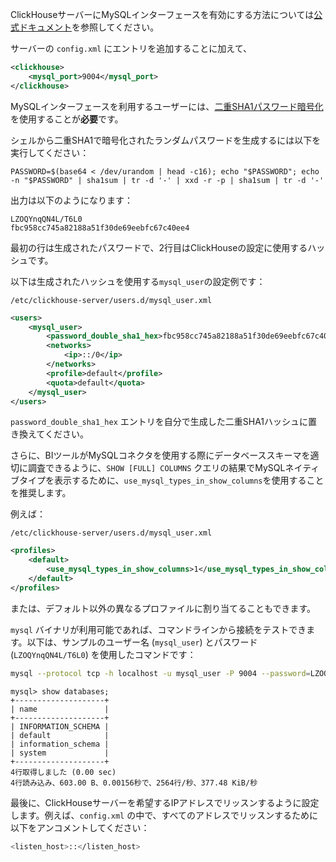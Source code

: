 ClickHouseサーバーにMySQLインターフェースを有効にする方法については[公式ドキュメント](https://clickhouse.com/docs/ja/interfaces/mysql)を参照してください。

サーバーの `config.xml` にエントリを追加することに加えて、

```xml
<clickhouse>
    <mysql_port>9004</mysql_port>
</clickhouse>
```

MySQLインターフェースを利用するユーザーには、[二重SHA1パスワード暗号化](https://clickhouse.com/docs/ja/operations/settings/settings-users#user-namepassword)を使用することが**必要**です。

シェルから二重SHA1で暗号化されたランダムパスワードを生成するには以下を実行してください：

```shell
PASSWORD=$(base64 < /dev/urandom | head -c16); echo "$PASSWORD"; echo -n "$PASSWORD" | sha1sum | tr -d '-' | xxd -r -p | sha1sum | tr -d '-'
```

出力は以下のようになります：

```
LZOQYnqQN4L/T6L0
fbc958cc745a82188a51f30de69eebfc67c40ee4
```

最初の行は生成されたパスワードで、2行目はClickHouseの設定に使用するハッシュです。

以下は生成されたハッシュを使用する`mysql_user`の設定例です：

`/etc/clickhouse-server/users.d/mysql_user.xml`

```xml
<users>
    <mysql_user>
        <password_double_sha1_hex>fbc958cc745a82188a51f30de69eebfc67c40ee4</password_double_sha1_hex>
        <networks>
            <ip>::/0</ip>
        </networks>
        <profile>default</profile>
        <quota>default</quota>
    </mysql_user>
</users>
```

`password_double_sha1_hex` エントリを自分で生成した二重SHA1ハッシュに置き換えてください。

さらに、BIツールがMySQLコネクタを使用する際にデータベーススキーマを適切に調査できるように、`SHOW [FULL] COLUMNS` クエリの結果でMySQLネイティブタイプを表示するために、`use_mysql_types_in_show_columns`を使用することを推奨します。

例えば：

`/etc/clickhouse-server/users.d/mysql_user.xml`

```xml
<profiles>
    <default>
        <use_mysql_types_in_show_columns>1</use_mysql_types_in_show_columns>
    </default>
</profiles>
```

または、デフォルト以外の異なるプロファイルに割り当てることもできます。

`mysql` バイナリが利用可能であれば、コマンドラインから接続をテストできます。以下は、サンプルのユーザー名 (`mysql_user`) とパスワード (`LZOQYnqQN4L/T6L0`) を使用したコマンドです：

```bash
mysql --protocol tcp -h localhost -u mysql_user -P 9004 --password=LZOQYnqQN4L/T6L0
```

```
mysql> show databases;
+--------------------+
| name               |
+--------------------+
| INFORMATION_SCHEMA |
| default            |
| information_schema |
| system             |
+--------------------+
4行取得しました (0.00 sec)
4行読み込み、603.00 B、0.00156秒で、2564行/秒、377.48 KiB/秒
```

最後に、ClickHouseサーバーを希望するIPアドレスでリッスンするように設定します。例えば、`config.xml` の中で、すべてのアドレスでリッスンするために以下をアンコメントしてください：

```bash
<listen_host>::</listen_host> 
```
